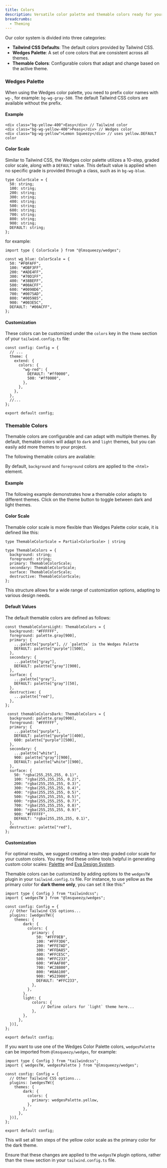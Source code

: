 ```yaml
---
title: Colors
description: Versatile color palette and themable colors ready for your next project.
breadcrumbs:
  - Theming
---
```


Our color system is divided into three categories:

- **Tailwind CSS Defaults**: The default colors provided by Tailwind CSS.
- **Wedges Palette**: A set of core colors that are consistent across all themes.
- **Themable Colors**: Configurable colors that adapt and change based on the active theme.

### Wedges Palette

When using the Wedges color palette, you need to prefix color names with `wg-`, for example: `bg-wg-gray-500`. The default Tailwind CSS colors are available without the prefix.

<Colors title="Gray">
  <Colors.Color className="bg-wg-gray-50" title="50" hex="#F7F7F8" />
  <Colors.Color className="bg-wg-gray-100" title="100" hex="#EBEBEF" />
  <Colors.Color className="bg-wg-gray-200" title="200" hex="#D1D1DB" />
  <Colors.Color className="bg-wg-gray-300" title="300" hex="#A9A9BC" />
  <Colors.Color className="bg-wg-gray-400" title="400" hex="#8A8AA3" />
  <Colors.Color className="bg-wg-gray-500" title="500*" hex="#6C6C89" />
  <Colors.Color className="bg-wg-gray-600" title="600" hex="#55556D" />
  <Colors.Color className="bg-wg-gray-700" title="700" hex="#3F3F50" />
  <Colors.Color className="bg-wg-gray-800" title="800" hex="#282833" />
  <Colors.Color className="bg-wg-gray-900" title="900" hex="#121217" />
</Colors>

<Colors title="Yellow">
  <Colors.Color className="bg-wg-yellow-50" title="50" hex="#FFF9EB" />
  <Colors.Color className="bg-wg-yellow-100" title="100" hex="#FFF3D6" />
  <Colors.Color className="bg-wg-yellow-200" title="200" hex="#FFE7AD" />
  <Colors.Color className="bg-wg-yellow-300" title="300" hex="#FFDA85" />
  <Colors.Color className="bg-wg-yellow-400" title="400" hex="#FFCE5C" />
  <Colors.Color className="bg-wg-yellow-500" title="500*" hex="#FFC233" />
  <Colors.Color className="bg-wg-yellow-600" title="600" hex="#FAAF00" />
  <Colors.Color className="bg-wg-yellow-700" title="700" hex="#C28800" />
  <Colors.Color className="bg-wg-yellow-800" title="800" hex="#8A6100" />
  <Colors.Color className="bg-wg-yellow-900" title="900" hex="#523900" />
</Colors>

<Colors title="Green">
  <Colors.Color className="bg-wg-green-50" title="50" hex="#EEFBF4" />
  <Colors.Color className="bg-wg-green-100" title="100" hex="#DFF8EA" />
  <Colors.Color className="bg-wg-green-200" title="200" hex="#B2EECC" />
  <Colors.Color className="bg-wg-green-300" title="300" hex="#84E4AE" />
  <Colors.Color className="bg-wg-green-400" title="400" hex="#56D990" />
  <Colors.Color className="bg-wg-green-500" title="500*" hex="#2DCA72" />
  <Colors.Color className="bg-wg-green-600" title="600" hex="#26A95F" />
  <Colors.Color className="bg-wg-green-700" title="700" hex="#1E874C" />
  <Colors.Color className="bg-wg-green-800" title="800" hex="#17663A" />
  <Colors.Color className="bg-wg-green-900" title="900" hex="#0F4527" />
</Colors>

<Colors title="Blue">
  <Colors.Color className="bg-wg-blue-50" title="50" hex="#F0FAFF" />
  <Colors.Color className="bg-wg-blue-100" title="100" hex="#DBF3FF" />
  <Colors.Color className="bg-wg-blue-200" title="200" hex="#ADE4FF" />
  <Colors.Color className="bg-wg-blue-300" title="300" hex="#70D1FF" />
  <Colors.Color className="bg-wg-blue-400" title="400" hex="#38BEFF" />
  <Colors.Color className="bg-wg-blue-500" title="500*" hex="#00ACFF" />
  <Colors.Color className="bg-wg-blue-600" title="600" hex="#0090D6" />
  <Colors.Color className="bg-wg-blue-700" title="700" hex="#0075AD" />
  <Colors.Color className="bg-wg-blue-800" title="800" hex="#005985" />
  <Colors.Color className="bg-wg-blue-900" title="900" hex="#003E5C" />
</Colors>

<Colors title="Purple">
  <Colors.Color className="bg-wg-purple-50" title="50" hex="#F4F1FD" />
  <Colors.Color className="bg-wg-purple-100" title="100" hex="#E2DAFB" />
  <Colors.Color className="bg-wg-purple-200" title="200" hex="#C6B6F7" />
  <Colors.Color className="bg-wg-purple-300" title="300" hex="#A991F3" />
  <Colors.Color className="bg-wg-purple-400" title="400" hex="#8D6CEF" />
  <Colors.Color className="bg-wg-purple-500" title="500*" hex="#7047EB" />
  <Colors.Color className="bg-wg-purple-600" title="600" hex="#5423E7" />
  <Colors.Color className="bg-wg-purple-700" title="700" hex="#4316CA" />
  <Colors.Color className="bg-wg-purple-800" title="800" hex="#3712A5" />
  <Colors.Color className="bg-wg-purple-900" title="900" hex="#2B0E81" />
</Colors>

<Colors title="Orange">
  <Colors.Color className="bg-wg-orange-50" title="50" hex="#FFF2EE" />
  <Colors.Color className="bg-wg-orange-100" title="100" hex="#FFE8E1" />
  <Colors.Color className="bg-wg-orange-200" title="200" hex="#FFCDBD" />
  <Colors.Color className="bg-wg-orange-300" title="300" hex="#FFB399" />
  <Colors.Color className="bg-wg-orange-400" title="400" hex="#FF9876" />
  <Colors.Color className="bg-wg-orange-500" title="500*" hex="#FF7D52" />
  <Colors.Color className="bg-wg-orange-600" title="600" hex="#FF571F" />
  <Colors.Color className="bg-wg-orange-700" title="700" hex="#EB3A00" />
  <Colors.Color className="bg-wg-orange-800" title="800" hex="#B82E00" />
  <Colors.Color className="bg-wg-orange-900" title="900" hex="#852100" />
</Colors>

<Colors title="Red">
  <Colors.Color className="bg-wg-red-50" title="50" hex="#FEF0F4" />
  <Colors.Color className="bg-wg-red-100" title="100" hex="#FDD8E1" />
  <Colors.Color className="bg-wg-red-200" title="200" hex="#FBB1C4" />
  <Colors.Color className="bg-wg-red-300" title="300" hex="#F98BA6" />
  <Colors.Color className="bg-wg-red-400" title="400" hex="#F76489" />
  <Colors.Color className="bg-wg-red-500" title="500*" hex="#F53D6B" />
  <Colors.Color className="bg-wg-red-600" title="600" hex="#F3164E" />
  <Colors.Color className="bg-wg-red-700" title="700" hex="#D50B3E" />
  <Colors.Color className="bg-wg-red-800" title="800" hex="#AF0932" />
  <Colors.Color className="bg-wg-red-900" title="900" hex="#880727" />
</Colors>

<Colors title="Pink">
  <Colors.Color className="bg-wg-pink-50" title="50" hex="#FEECFB" />
  <Colors.Color className="bg-wg-pink-100" title="100" hex="#FDDDF8" />
  <Colors.Color className="bg-wg-pink-200" title="200" hex="#FCC5F3" />
  <Colors.Color className="bg-wg-pink-300" title="300" hex="#FA99EA" />
  <Colors.Color className="bg-wg-pink-400" title="400" hex="#F87CE4" />
  <Colors.Color className="bg-wg-pink-500" title="500*" hex="#F75FDE" />
  <Colors.Color className="bg-wg-pink-600" title="600" hex="#F42AD3" />
  <Colors.Color className="bg-wg-pink-700" title="700" hex="#DB0BB9" />
  <Colors.Color className="bg-wg-pink-800" title="800" hex="#A5088C" />
  <Colors.Color className="bg-wg-pink-900" title="900" hex="#70065F" />
</Colors>

#### Example

```tsx showLineNumbers
<div class="bg-yellow-400">Easy</div> // Tailwind color
<div class="bg-wg-yellow-400">Peasy</div> // Wedges color
<div class="bg-wg-yellow">Lemon Squeezy</div> // uses yellow.DEFAULT color
```

#### Color Scale

Similar to Tailwind CSS, the Wedges color palette utilizes a 10-step, graded color scale, along with a `DEFAULT` value. This default value is applied when no specific grade is provided through a class, such as in `bg-wg-blue`.

```tsx showLineNumbers
type ColorScale = {
  50: string;
  100: string;
  200: string;
  300: string;
  400: string;
  500: string;
  600: string;
  700: string;
  800: string;
  900: string;
  DEFAULT: string;
};
```

for example:

```tsx showLineNumbers
import type { ColorScale } from "@lmsqueezy/wedges";

const wg_blue: ColorScale = {
  50: "#F0FAFF",
  100: "#DBF3FF",
  200: "#ADE4FF",
  300: "#70D1FF",
  400: "#38BEFF",
  500: "#00ACFF",
  600: "#0090D6",
  700: "#0075AD",
  800: "#005985",
  900: "#003E5C",
  DEFAULT: "#00ACFF",
};
```

#### Customization

These colors can be customized under the `colors` key in the `theme` section of your `tailwind.config.ts` file:

```tsx title="tailwind-config.ts" {6-9} showLineNumbers
const config: Config = {
  // ...
  theme: {
    extend: {
      colors: {
        "wg-red": {
          DEFAULT: "#ff0000",
          500: "#ff0000",
        },
      },
    },
  },
  //...
};

export default config;
```

### Themable Colors

Themable colors are configurable and can adapt with multiple themes. By default, themable colors will adapt to `dark` and `light` themes, but you can easily add more themes to your project. 

The following themable colors are available:

<Colors className="grid-cols-6 gap-2.5">
  <Colors.ColorThemable className="bg-background" title="Background" />
  <Colors.ColorThemable className="bg-foreground" title="Foreground" />
  <Colors.ColorThemable className="bg-primary" title="Primary" />
  <Colors.ColorThemable className="bg-secondary" title="Secondary" />
  <Colors.ColorThemable className="bg-destructive" title="Destructive" />
  <Colors.ColorThemable className="bg-surface" title="Surface" />
</Colors>

By default, `background` and `foreground` colors are applied to the `<html>` element.

#### Example

The following example demonstrates how a themable color adapts to different themes. Click on the theme button to toggle between dark and light themes.

<PreviewComponent name='colors/themableColors' />

#### Color Scale

Themable color scale is more flexible than Wedges Palette color scale, it is defined like this:

```tsx showLineNumbers
type ThemableColorScale = Partial<ColorScale> | string

type ThemableColors = {
  background: string;
  foreground: string;
  primary: ThemableColorScale;
  secondary: ThemableColorScale;
  surface: ThemableColorScale;
  destructive: ThemableColorScale;
};
```
This structure allows for a wide range of customization options, adapting to various design needs.

#### Default Values

The default themable colors are defined as follows:

```tsx showLineNumbers
const themableColorsLight: ThemableColors = {
  background: "#FFFFFF",
  foreground: palette.gray[900],
  primary: {
    ...palette["purple"], // `palette` is the Wedges Palette
    DEFAULT: palette["purple"][500],
  },
  secondary: {
    ...palette["gray"],
    DEFAULT: palette["gray"][900],
  },
  surface: {
    ...palette["gray"],
    DEFAULT: palette["gray"][50],
  },
  destructive: {
    ...palette["red"],
  },
};

 const themableColorsDark: ThemableColors = {
  background: palette.gray[900],
  foreground: "#FFFFFF",
  primary: {
    ...palette["purple"],
    DEFAULT: palette["purple"][400],
    600: palette["purple"][500],
  },
  secondary: {
    ...palette["white"],
    900: palette["gray"][900],
    DEFAULT: palette["white"][900],
  },
  surface: {
    50: "rgba(255,255,255, 0.1)",
    100: "rgba(255,255,255, 0.2)",
    200: "rgba(255,255,255, 0.3)",
    300: "rgba(255,255,255, 0.4)",
    400: "rgba(255,255,255, 0.5)",
    500: "rgba(255,255,255, 0.5)",
    600: "rgba(255,255,255, 0.7)",
    700: "rgba(255,255,255, 0.8)",
    800: "rgba(255,255,255, 0.9)",
    900: "#FFFFFF",
    DEFAULT: "rgba(255,255,255, 0.1)",
  },
  destructive: palette["red"],
};
```
#### Customization

For optimal results, we suggest creating a ten-step graded color scale for your custom colors. You may find these online tools helpful in generating custom color scales: <a href="https://palettte.app/" target="_blank" rel="noreferrer nofollow">Palettte</a> and <a href="https://colors.eva.design/" target="_blank" rel="noreferrer nofollow">Eva Design System</a>.

Themable colors can be customized by adding options to the `wedgesTW` plugin in your `tailwind.config.ts` file. For instance, to use yellow as the primary color for **dark theme only**, you can set it like this:"

```tsx {} title="tailwind.config.ts" showLineNumbers
import type { Config } from "tailwindcss";
import { wedgesTW } from "@lmsqueezy/wedges";

const config: Config = {
  // Other Tailwind CSS options...
  plugins: [wedgesTW({
    themes: {
        dark: {
          colors: {
            primary: {
              50: "#FFF9EB",
              100: "#FFF3D6",
              200: "#FFE7AD",
              300: "#FFDA85",
              400: "#FFCE5C",
              500: "#FFC233",
              600: "#FAAF00",
              700: "#C28800",
              800: "#8A6100",
              900: "#523900",
              DEFAULT: "#FFC233",
            },
          },
        },
        light: {
            colors: { 
                // Define colors for `light` theme here... 
            },
        },
      },
  })],
};

export default config;
```

If you want to use one of the Wedges Color Palette colors, `wedgesPalette` can be imported from `@lmsqueezy/wedges`, for example:

```tsx {10} title="tailwind.config.ts" showLineNumbers /wedgesPalette/
import type { Config } from "tailwindcss";
import { wedgesTW, wedgesPalette } from "@lmsqueezy/wedges";

const config: Config = {
  // Other Tailwind CSS options...
  plugins: [wedgesTW({
    themes: {
        dark: {
          colors: {
            primary: wedgesPalette.yellow,
          },
        },
      },
  })],
};

export default config;
```
This will set all ten steps of the yellow color scale as the primary color for the dark theme.

<Alert variant='expanded' className='not-prose'>Ensure that these changes are applied to the `wedgesTW` plugin options, rather than the `theme` section in your `tailwind.config.ts` file.</Alert>